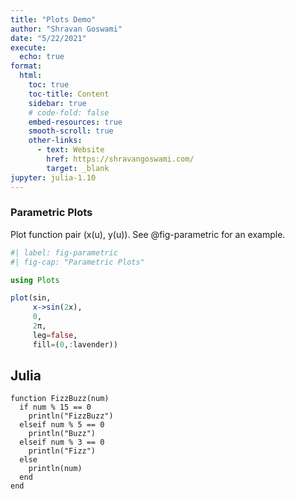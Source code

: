 ---
title: "Plots Demo"
author: "Shravan Goswami"
date: "5/22/2021"
execute:
  echo: true
format:
  html:
    toc: true
    toc-title: Content
    sidebar: true
    # code-fold: false
    embed-resources: true
    smooth-scroll: true
    other-links:
      - text: Website
        href: https://shravangoswami.com/
        target: _blank
jupyter: julia-1.10
---

### Parametric Plots

Plot function pair (x(u), y(u)). See @fig-parametric for an example.

```{julia}
#| label: fig-parametric
#| fig-cap: "Parametric Plots"

using Plots

plot(sin, 
     x->sin(2x), 
     0, 
     2π, 
     leg=false, 
     fill=(0,:lavender))
```


::: {.panel-tabset}
## Julia

``` {.julia}
function FizzBuzz(num)
  if num % 15 == 0
    println("FizzBuzz")
  elseif num % 5 == 0
    println("Buzz")
  elseif num % 3 == 0
    println("Fizz")
  else
    println(num)
  end
end
```

:::